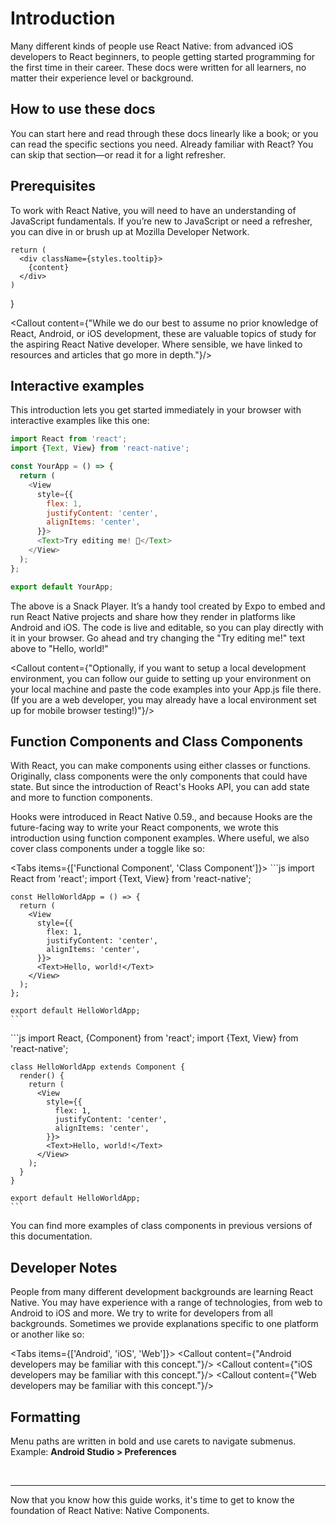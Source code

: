 # Introduction


<Hero />

Many different kinds of people use React Native: from advanced iOS developers to React beginners, to people getting started programming for the first time in their career. These docs were written for all learners, no matter their experience level or background.

## How to use these docs
You can start here and read through these docs linearly like a book; or you can read the specific sections you need. Already familiar with React? You can skip that section—or read it for a light refresher.

## Prerequisites
To work with React Native, you will need to have an understanding of JavaScript fundamentals. If you’re new to JavaScript or need a refresher, you can dive in or brush up at Mozilla Developer Network.


    return (
      <div className={styles.tooltip}>        
        {content}
      </div>
    )
}

<Callout content={"While we do our best to assume no prior knowledge of React, Android, or iOS development, these are valuable topics of study for the aspiring React Native developer. Where sensible, we have linked to resources and articles that go more in depth."}/>

## Interactive examples
This introduction lets you get started immediately in your browser with interactive examples like this one:

```js
import React from 'react';
import {Text, View} from 'react-native';

const YourApp = () => {
  return (
    <View
      style={{
        flex: 1,
        justifyContent: 'center',
        alignItems: 'center',
      }}>
      <Text>Try editing me! 🎉</Text>
    </View>
  );
};

export default YourApp;
```
The above is a Snack Player. It’s a handy tool created by Expo to embed and run React Native projects and share how they render in platforms like Android and iOS. The code is live and editable, so you can play directly with it in your browser. Go ahead and try changing the "Try editing me!" text above to "Hello, world!"

<Callout content={"Optionally, if you want to setup a local development environment, you can follow our guide to setting up your environment on your local machine and paste the code examples into your App.js file there. (If you are a web developer, you may already have a local environment set up for mobile browser testing!)"}/>

## Function Components and Class Components
With React, you can make components using either classes or functions. Originally, class components were the only components that could have state. But since the introduction of React's Hooks API, you can add state and more to function components.

Hooks were introduced in React Native 0.59., and because Hooks are the future-facing way to write your React components, we wrote this introduction using function component examples. Where useful, we also cover class components under a toggle like so:

 
<Tabs items={['Functional Component', 'Class Component']}>
  <Tab>
    ```js
    import React from 'react';
    import {Text, View} from 'react-native';

    const HelloWorldApp = () => {
      return (
        <View
          style={{
            flex: 1,
            justifyContent: 'center',
            alignItems: 'center',
          }}>
          <Text>Hello, world!</Text>
        </View>
      );
    };

    export default HelloWorldApp;
    ```
  </Tab>
  <Tab>
    ```js
    import React, {Component} from 'react';
    import {Text, View} from 'react-native';

    class HelloWorldApp extends Component {
      render() {
        return (
          <View
            style={{
              flex: 1,
              justifyContent: 'center',
              alignItems: 'center',
            }}>
            <Text>Hello, world!</Text>
          </View>
        );
      }
    }

    export default HelloWorldApp;
    ```
  </Tab>  
</Tabs>

You can find more examples of class components in previous versions of this documentation.

## Developer Notes
People from many different development backgrounds are learning React Native. You may have experience with a range of technologies, from web to Android to iOS and more. We try to write for developers from all backgrounds. Sometimes we provide explanations specific to one platform or another like so:
 
<Tabs items={['Android', 'iOS', 'Web']}>
  <Tab>
    <Callout content={"Android developers may be familiar with this concept."}/>
  </Tab>
  <Tab>
    <Callout content={"iOS developers may be familiar with this concept."}/>
  </Tab>
  <Tab>
    <Callout content={"Web developers may be familiar with this concept."}/>
  </Tab>
</Tabs>

## Formatting
Menu paths are written in bold and use carets to navigate submenus. Example: **Android Studio > Preferences**

<br />
<hr />

Now that you know how this guide works, it's time to get to know the foundation of React Native: Native Components.


<Feedback />